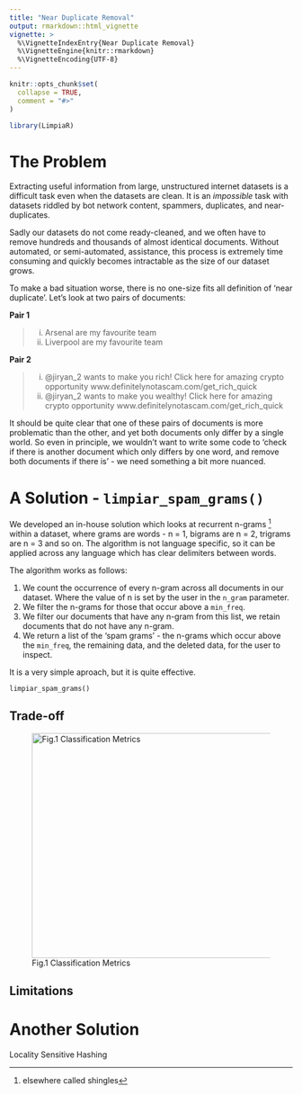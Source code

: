 ```yaml
---
title: "Near Duplicate Removal"
output: rmarkdown::html_vignette
vignette: >
  %\VignetteIndexEntry{Near Duplicate Removal}
  %\VignetteEngine{knitr::rmarkdown}
  %\VignetteEncoding{UTF-8}
---
```


```r
knitr::opts_chunk$set(
  collapse = TRUE,
  comment = "#>"
)
```

```r
library(LimpiaR)
```

# The Problem

Extracting useful information from large, unstructured internet datasets is a difficult task even when the datasets are clean. It is an *impossible* task with datasets riddled by bot network content, spammers, duplicates, and near-duplicates. 

Sadly our datasets do not come ready-cleaned, and we often have to remove hundreds and thousands of almost identical documents. Without automated, or semi-automated, assistance, this process is extremely time consuming and quickly becomes intractable as the size of our dataset grows.

To make a bad situation worse, there is no one-size fits all definition of 'near duplicate'. Let's look at two pairs of documents:

**Pair 1**
  
  >i. Arsenal are my favourite team
  ii. Liverpool are my favourite team

**Pair 2**

> i. @jiryan_2 wants to make you rich! Click here for amazing crypto opportunity www.definitelynotascam.com/get_rich_quick
ii. @jiryan_2 wants to make you wealthy! Click here for amazing crypto opportunity www.definitelynotascam.com/get_rich_quick

It should be quite clear that one of these pairs of documents is more problematic than the other, and yet both documents only differ by a single world. So even in principle, we wouldn't want to write some code to 'check if there is another document which only differs by one word, and remove both documents if there is' - we need something a bit more nuanced. 

# A Solution - `limpiar_spam_grams()`

We developed an in-house solution which looks at recurrent n-grams ^[elsewhere called shingles] within a dataset, where grams are words - n = 1, bigrams are n = 2, trigrams are n = 3 and so on. The algorithm is not language specific, so it can be applied across any language which has clear delimiters between words.

The algorithm works as follows:

1. We count the occurrence of every n-gram across all documents in our dataset. Where the value of n is set by the user in the `n_gram` parameter.
2. We filter the n-grams for those that occur above a `min_freq`.
3. We filter our documents that have any n-gram from this list, we retain documents that do not have any n-gram.
4. We return a list of the 'spam grams' - the n-grams which occur above the `min_freq`, the remaining data, and the deleted data, for the user to inspect.

It is a very simple aproach, but it is quite effective.


`limpiar_spam_grams()`

## Trade-off

![Fig.1 Classification Metrics](images/spam_grams_classification_metrics.png){width=800 height=400}

## Limitations

# Another Solution
Locality Sensitive Hashing
